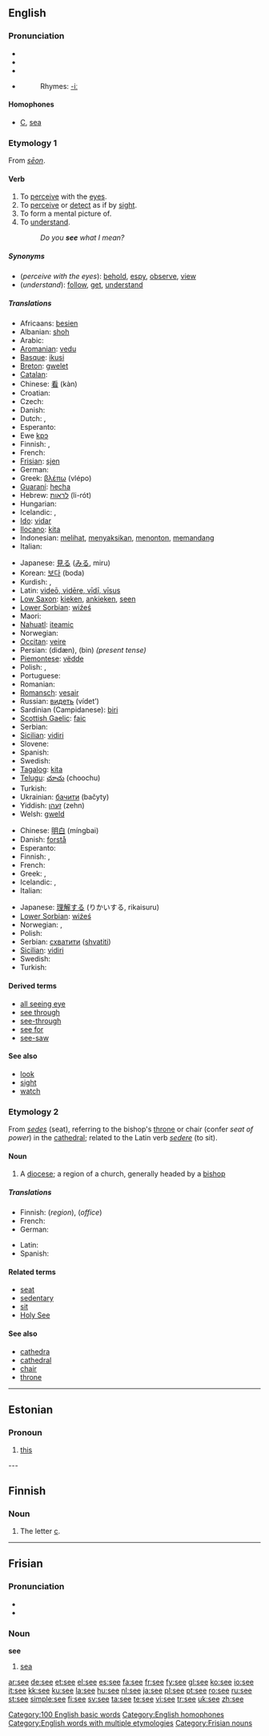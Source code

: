 {{see|See|se|Se|sé}}
{{wikipedia}}
==English==

{{rank|two|us|before|91|see|over|know|much}}

===Pronunciation===
*{{AHD|sē}}
*{{IPA|/siː/}}
*{{SAMPA|/si:/}}
*{{audio|en-us-see.ogg|Audio (US)}}
*:Rhymes: [[Rhymes:English:-iː|-iː]]

====Homophones====
*[[C]], [[sea]]

===Etymology 1===
From {{OE.}} ''[[seon|sēon]]''.

====Verb====
{{en-verb|sees|seeing|saw|seen}}

# To [[perceive]] with the [[eye]]s.
# To [[perceive]] or [[detect]] as if by [[sight]].
# To form a mental picture of.
# To [[understand]].
#: ''Do you '''see''' what I mean?''

=====Synonyms=====
*(''perceive with the eyes''): [[behold]], [[espy]], [[observe]], [[view]]
*(''understand''): [[follow]], [[get]], [[understand]]

=====Translations=====
{{trans-top|perceive with the eyes}}
* Africaans: [[besien]]
* Albanian: [[shoh]]
* Arabic: {{ARchar|[[رآى]]}} {{IPAchar|(ra’ā)}}
* [[Aromanian]]: [[vedu]]
* [[Basque]]: [[ikusi]]
* [[Breton]]: [[gwelet]]
* [[Catalan]]: {{t+|ca|veure}}
* Chinese: [[看]] (kàn)
* Croatian: {{t|hr|vidjeti}}
* Czech: {{t+|cs|vidět}}
* Danish: {{t+|da|se}}
* Dutch: {{t+|nl|zien}}, {{t|nl|aanschouwen}}
* Esperanto: {{t-|eo|vidi|xs=Esperanto}}
* Ewe [[kpɔ]]
* Finnish: {{t+|fi|nähdä}}, {{t+|fi|katsoa}}
* French: {{t+|fr|voir}}
* [[Frisian]]: [[sjen]]
* German: {{t+|de|sehen}}
* Greek: [[βλέπω]] (vlépo)
* [[Guaraní]]: [[hecha]]
* Hebrew: [[לראות]] (li-rót)
* Hungarian: {{t+|hu|lát}}
* Icelandic: {{t+|is|sjá}}, {{t|is|skynja}}
* [[Ido]]: [[vidar]]
* [[Ilocano]]: [[kita]]
* Indonesian: [[lihat|melihat]], [[saksi|menyaksikan]], [[tonton|menonton]], [[pandang|memandang]]
* Italian: {{t+|it|vedere}}
{{trans-mid}}
* Japanese: [[見る]] ([[みる]], miru)
* Korean: [[보다]] (boda)
* Kurdish: {{t|ku|دیتن|tr=|sc=KUchar}}, {{t|ku|سه‌یر کردن|tr=|sc=KUchar}}
* Latin: [[videre|videō, vidēre, vīdī, vīsus]]
* [[Low Saxon]]: [[kieken]], [[ankieken]], [[seen]]
* [[Lower Sorbian]]: [[wiźeś]]
* Maori: {{t-|mi|kite|xs=Maori}}
* [[Nahuatl]]: [[iteamic]]
* Norwegian: {{t+|no|se}}
* [[Occitan]]: [[veire]]
* Persian: {{FAchar|[[دیدن|دیدَن]]}} (didæn), {{FAchar|[[بین]]}} (bin) ''(present tense)''
* [[Piemontese]]: [[vëdde]]
* Polish: {{t|pl|widzieć}}, {{t|pl|dostrzegać}}
* Portuguese: {{t+|pt|ver}}
* Romanian: {{t+|ro|vedea}}
* [[Romansch]]: [[vesair]]
* Russian: [[видеть]] (vídet’)
* Sardinian (Campidanese): [[biri]]
* [[Scottish Gaelic]]: [[faic]]
* Serbian: {{t-|sr|videti}}
* [[Sicilian]]: [[vidiri]]
* Slovene: {{t-|sl|videti}}
* Spanish: {{t+|es|ver}}
* Swedish: {{t+|sv|se}}
* [[Tagalog]]: [[kita]]
* [[Telugu]]: [[చూచు]] (choochu)
* Turkish: {{t|tr|görmek}}
* Ukrainian: [[бачити]] (bačyty)
* Yiddish: [[זעהן]] (zehn)
* Welsh: [[gweld]]
{{trans-bottom}}

{{trans-top|understand}}
* Chinese: [[明白]] (míngbai)
* Danish: [[forstå]]
* Esperanto: {{t-|eo|vidi|xs=Esperanto}}
* Finnish: {{t+|fi|käsittää}}, {{t+|fi|nähdä}}
* French: {{t+|fr|voir}}
* Greek: {{t|el|καταλαβαίνω|tr=katalavéno|sc=Grek}}, {{t|el|κατανοώ|tr=katanoó|sc=Grek}}
* Icelandic: {{t|is|skil}}, {{t-|is|fatta}}
* Italian: {{t+|it|vedere}}
{{trans-mid}}
* Japanese: [[理解する]] (りかいする, rikaisuru)
* [[Lower Sorbian]]: [[wiźeś]]
* Norwegian: {{t|no|skjønne}}, {{t|no|forstå}}
* Polish: {{t|pl|widzieć}}
* Serbian: [[схватити]] ([[shvatiti]])
* [[Sicilian]]: [[vidiri]]
* Swedish: {{t+|sv|förstå}}
* Turkish: {{t+|tr|anlamak}}
{{trans-bottom}}

====Derived terms====
*[[all seeing eye]]
*[[see through]]
*[[see-through]]
*[[see for]]
*[[see-saw]]

====See also====
*[[look]]
*[[sight]]
*[[watch]]

===Etymology 2===
From {{L.}} ''[[sedes]]'' (seat), referring to the bishop's [[throne]] or chair (confer ''seat of power'') in the [[cathedral]]; related to the Latin verb ''[[sedere]]'' (to sit).

====Noun====
{{en-noun}}

# A [[diocese]]; a region of a church, generally headed by a [[bishop]]

=====Translations=====
{{trans-top|diocese}}
* Finnish: {{t-|fi|hiippakunta}} (''region''), {{t|fi|piispanistuin}} (''office'')
* French: {{t|fr|Siège|f}}
* German: {{t|de|Bischofssitz|m}}
{{trans-mid}}
* Latin: {{t+|la|sedes|f}}
* Spanish: {{t|es|Sede|f}}
{{trans-bottom}}

====Related terms====
*[[seat]]
*[[sedentary]]
*[[sit]]
*[[Holy See]]

====See also====
*[[cathedra]]
*[[cathedral]]
*[[chair]]
*[[throne]]

[[Category:100 English basic words]]
[[Category:English homophones]]
[[Category:English words with multiple etymologies]]

----

==Estonian==

===Pronoun===
{{infl|et|pronoun}}

# [[this]]

---

==Finnish==

===Noun===
{{fi-noun|a|type=maa}}

# The letter [[c]].

----

==Frisian==

===Pronunciation===
*{{IPA|/seː/}}
*{{SAMPA|/se:/}}

===Noun===
'''see'''

# [[sea]]

[[Category:Frisian nouns]]

[[ar:see]]
[[de:see]]
[[et:see]]
[[el:see]]
[[es:see]]
[[fa:see]]
[[fr:see]]
[[fy:see]]
[[gl:see]]
[[ko:see]]
[[io:see]]
[[it:see]]
[[kk:see]]
[[ku:see]]
[[la:see]]
[[hu:see]]
[[nl:see]]
[[ja:see]]
[[pl:see]]
[[pt:see]]
[[ro:see]]
[[ru:see]]
[[st:see]]
[[simple:see]]
[[fi:see]]
[[sv:see]]
[[ta:see]]
[[te:see]]
[[vi:see]]
[[tr:see]]
[[uk:see]]
[[zh:see]]